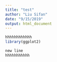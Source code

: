 ```yaml
---
title: "test"
author: "Liu Sifan"
date: "9/15/2019"
output: html_document
---
```

```r
hhhhhhhhhhhh
library(ggplot2)
```

```r
new line 
hhhhhhhhhhh
```

